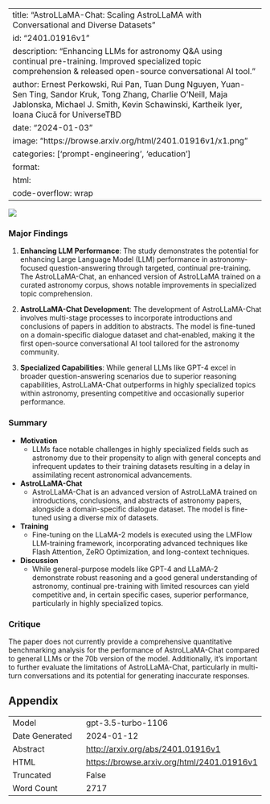 
---
title: "AstroLLaMA-Chat: Scaling AstroLLaMA with Conversational and Diverse Datasets"
id: "2401.01916v1"
description: "Enhancing LLMs for astronomy Q&A using continual pre-training. Improved specialized topic comprehension & released open-source conversational AI tool."
author: Ernest Perkowski, Rui Pan, Tuan Dung Nguyen, Yuan-Sen Ting, Sandor Kruk, Tong Zhang, Charlie O'Neill, Maja Jablonska, Michael J. Smith, Kevin Schawinski, Kartheik Iyer, Ioana Ciucă for UniverseTBD
date: "2024-01-03"
image: "https://browse.arxiv.org/html/2401.01916v1/x1.png"
categories: ['prompt-engineering', 'education']
format:
  html:
    code-overflow: wrap
---

![](https://browse.arxiv.org/html/2401.01916v1/x1.png)

### Major Findings

1. **Enhancing LLM Performance**: The study demonstrates the potential for enhancing Large Language Model (LLM) performance in astronomy-focused question-answering through targeted, continual pre-training. The AstroLLaMA-Chat, an enhanced version of AstroLLaMA trained on a curated astronomy corpus, shows notable improvements in specialized topic comprehension.

2. **AstroLLaMA-Chat Development**: The development of AstroLLaMA-Chat involves multi-stage processes to incorporate introductions and conclusions of papers in addition to abstracts. The model is fine-tuned on a domain-specific dialogue dataset and chat-enabled, making it the first open-source conversational AI tool tailored for the astronomy community.

3. **Specialized Capabilities**: While general LLMs like GPT-4 excel in broader question-answering scenarios due to superior reasoning capabilities, AstroLLaMA-Chat outperforms in highly specialized topics within astronomy, presenting competitive and occasionally superior performance.


### Summary

- **Motivation**
  - LLMs face notable challenges in highly specialized fields such as astronomy due to their propensity to align with general concepts and infrequent updates to their training datasets resulting in a delay in assimilating recent astronomical advancements.

- **AstroLLaMA-Chat**
  - AstroLLaMA-Chat is an advanced version of AstroLLaMA trained on introductions, conclusions, and abstracts of astronomy papers, alongside a domain-specific dialogue dataset. The model is fine-tuned using a diverse mix of datasets.

- **Training**
  - Fine-tuning on the LLaMA-2 models is executed using the LMFlow LLM-training framework, incorporating advanced techniques like Flash Attention, ZeRO Optimization, and long-context techniques.

- **Discussion**
  - While general-purpose models like GPT-4 and LLaMA-2 demonstrate robust reasoning and a good general understanding of astronomy, continual pre-training with limited resources can yield competitive and, in certain specific cases, superior performance, particularly in highly specialized topics.

### Critique

The paper does not currently provide a comprehensive quantitative benchmarking analysis for the performance of AstroLLaMA-Chat compared to general LLMs or the 70b version of the model. Additionally, it's important to further evaluate the limitations of AstroLLaMA-Chat, particularly in multi-turn conversations and its potential for generating inaccurate responses.

## Appendix

|          |          |
|----------|----------|
| Model     | gpt-3.5-turbo-1106       |
| Date Generated     | 2024-01-12       |
| Abstract | [http://arxiv.org/abs/2401.01916v1](http://arxiv.org/abs/2401.01916v1)        |
| HTML     | [https://browse.arxiv.org/html/2401.01916v1](https://browse.arxiv.org/html/2401.01916v1)       |
| Truncated       | False       |
| Word Count       | 2717       |